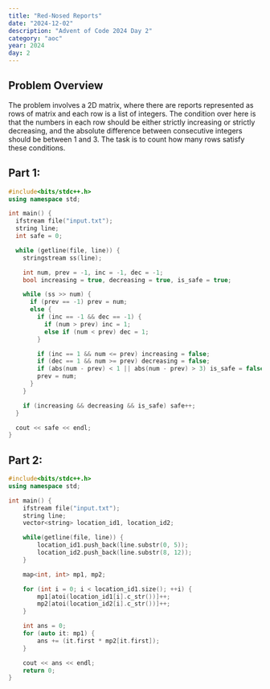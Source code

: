 ```yaml
---
title: "Red-Nosed Reports"
date: "2024-12-02"
description: "Advent of Code 2024 Day 2"
category: "aoc"
year: 2024
day: 2
---
```


## Problem Overview

The problem involves a 2D matrix, where there are reports represented as rows of matrix and each row is a list of integers. The condition over here is that the numbers in each row should be either strictly increasing or strictly decreasing, and the absolute difference between consecutive integers should be between 1 and 3. The task is to count how many rows satisfy these conditions.

## Part 1:



```cpp
#include<bits/stdc++.h>
using namespace std;

int main() {
  ifstream file("input.txt");
  string line;
  int safe = 0;

  while (getline(file, line)) {
    stringstream ss(line);

    int num, prev = -1, inc = -1, dec = -1;
    bool increasing = true, decreasing = true, is_safe = true;

    while (ss >> num) {
      if (prev == -1) prev = num;
      else {
        if (inc == -1 && dec == -1) {
          if (num > prev) inc = 1;
          else if (num < prev) dec = 1;
        }

        if (inc == 1 && num <= prev) increasing = false;
        if (dec == 1 && num >= prev) decreasing = false;
        if (abs(num - prev) < 1 || abs(num - prev) > 3) is_safe = false;
        prev = num;
      }
    }

    if (increasing && decreasing && is_safe) safe++;
  }

  cout << safe << endl;
}
```

## Part 2:

```cpp
#include<bits/stdc++.h>
using namespace std;

int main() {
    ifstream file("input.txt");
    string line;
    vector<string> location_id1, location_id2;

    while(getline(file, line)) {
        location_id1.push_back(line.substr(0, 5));
        location_id2.push_back(line.substr(8, 12));
    }

    map<int, int> mp1, mp2;

    for (int i = 0; i < location_id1.size(); ++i) {
        mp1[atoi(location_id1[i].c_str())]++;
        mp2[atoi(location_id2[i].c_str())]++;
    }

    int ans = 0;
    for (auto it: mp1) {
        ans += (it.first * mp2[it.first]);
    }

    cout << ans << endl;
    return 0;
}
```

